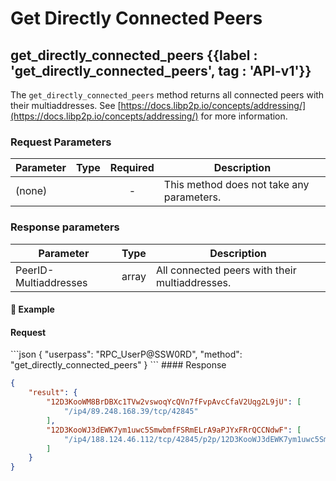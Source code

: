 
# Get Directly Connected Peers

## get\_directly\_connected\_peers {{label : 'get_directly_connected_peers', tag : 'API-v1'}}

The `get_directly_connected_peers` method returns all connected peers with their multiaddresses. See [https://docs.libp2p.io/concepts/addressing/](https://docs.libp2p.io/concepts/addressing/) for more information.

### Request Parameters

| Parameter | Type | Required | Description                               |
| --------- | ---- | :------: | ----------------------------------------- |
| (none)    |      |     -    | This method does not take any parameters. |

### Response parameters

| Parameter             | Type  | Description                                    |
| --------------------- | ----- | ---------------------------------------------- |
| PeerID-Multiaddresses | array | All connected peers with their multiaddresses. |

#### 📌 Example

#### Request

<CodeGroup title="get_directly_connected_peers" tag="POST" label="get_directly_connected_peers" mm2MethodDecorate="true">
  ```json
  {
    "userpass": "RPC_UserP@SSW0RD",
    "method": "get_directly_connected_peers"
  }
  ```
</CodeGroup>

<CollapsibleSection expandedText="Hide Response" collapsedText="Show Response">
  #### Response

  ```json
  {
      "result": {
          "12D3KooWM8BrDBXc1TVw2vswoqYcQVn7fFvpAvcCfaV2Uqg2L9jU": [
              "/ip4/89.248.168.39/tcp/42845"
          ],
          "12D3KooWJ3dEWK7ym1uwc5SmwbmfFSRmELrA9aPJYxFRrQCCNdwF": [
              "/ip4/188.124.46.112/tcp/42845/p2p/12D3KooWJ3dEWK7ym1uwc5SmwbmfFSRmELrA9aPJYxFRrQCCNdwF"
          ]
      }
  }
  ```
</CollapsibleSection>
